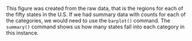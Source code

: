 This figure was created from the raw data, that is the regions for each
of the fifty states in the U.S. If we had summary data with counts for
each of the categories, we would need to use the `barplot()` command. The `summary()` command shows us how many states fall
into each category in this instance. 

